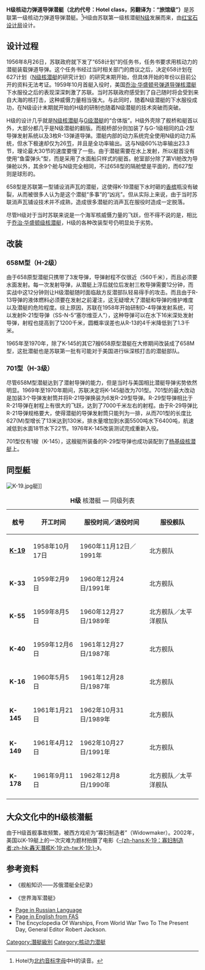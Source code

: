 {{潜艇
|名称= 658型 [[File:Naval_Ensign_of_the_Soviet_Union_(1950-1991).svg|30px]]<br /><span style="font-size:smaller;">H级</span>
|图片=[[File:Hotel_I_class_SSBN.svg|300px]]<br> [[File:Submarine_Hotel_II_class.jpg|300px]]
|照片说明= 航行中的H级潜艇
|舰种= 核动力弹道导弹潜艇
|舰名= 北约命名为H级
|拥有国= 苏联/俄罗斯
|前型= [[G级潜艇|G级潜艇]]
|次型= [[杨基级核潜艇|杨基级核潜艇]]
|同型= 6艘（见同级列表）
|竣工= ?
|结局= 根据START-II协议于1991年前全部退役
|水上吃水= 7.5米
|水上排水量= 4060吨
|水下排水量= 5300吨
|极限潜深= 300米
|长度= 114米
|阔度= 9.2米
|动力系统= 双座压水反应堆，单座汽轮机 
|叶轴= 
|水上极速= 21节
|水中极速= 26节
|乘员= 128人
|鱼雷= 首部4座533毫米以及2座鱼类发射管<br />尾部2座300毫米鱼雷发射管
|导弹= 3发R-13(658原型)<br />3发R-21（658M）<br />6发R-29（701）
|其他武装= 水雷
|结构= 双壳体结构
|续航力= 31000海里（26节）
|其他=
}}
{{苏俄代号
|北约代号=Hotel
|苏俄代号=658
|苏俄名称=(N/A)
}}
'''H级核动力弹道导弹潜艇（北约代号：Hotel class，另翻译为：“旅馆级”）'''是苏联第一级核动力弹道导弹潜艇。<ref>Hotel为[[北约音标字母|北约音标字母]]中H的读音。</ref>H级由苏联第一级核潜艇[[N级核潜艇|N级]]发展而来，由[[红宝石设计局|红宝石设计局]]设计。

== 设计过程 ==
1956年8月26日，苏联政府就下发了“658计划”的任务书，任务书要求用核动力的潜艇装载弹道导弹。这个任务书经过当时相关部门的商议之后，决定658计划在627计划（[[N级核潜艇|N级核潜艇]]的研究计划）的研究末期开始，但具体开始的年份以目前公开的资料无法考证。1959年10月首艇入役时，美国[[乔治·华盛顿号核潜艇|乔治·华盛顿号弹道导弹核潜艇]]下水服役之后的表现深深刺激了苏联。当时苏联政府感受到了自己随时将会受到来自大海的核打击，这种威慑力量相当强大。与此同时，随着N级潜艇的下水服役成功，在N级设计末期就开始的H级的研制也随着N级潜艇的技术突破而突破。

H级的设计几乎就是[[N级核潜艇|N级核潜艇]]与[[G级潜艇|G级潜艇]]的“合体版”。H级外壳除了舰桥和艇首以外，大部分都几乎是N级潜艇的翻版。而舰桥部分则加装了与G-1级相同的Д-2型导弹发射系统以及3枚R-13弹道导弹。潜艇内部的动力系统完全使用N级的动力系统，但水下极速却仅为26[[节|节]]，并且是全功率输出。这与N级60%功率输出23.3节，理论最大30节的速度要慢了一些。由于潜艇需要在水上发射，所以艇首没有使用“鱼雷弹头”型，而是采用了水面船只样式的艇首。舱室部分除了第VI舱改为导弹舱以外，其余9个舱与N级完全相同，不过658型的隔舱壁是平面的，而627型则是球形的。

658型是苏联第一型铺设消声瓦的潜艇，这使得K-19潜艇下水时砸的[[香槟酒|香槟]]瓶没有破裂，从而被很多人认为是这个潜艇“多事”的“凶兆”。但从实际上来说，由于当时苏联消声瓦铺设技术并不成熟，造成很多潜艇的消声瓦在服役时造成一定脱落。

尽管H级对于当时苏联来说是一个海军核威慑力量的飞跃，但不得不说的是，相比于[[乔治·华盛顿级核潜艇|乔治·华盛顿级核潜艇]]，H级的各种改装型号仍明显处于劣势。

== 改装 ==
=== 658M型（H-2级） ===
由于658原型潜艇只携带了3发导弹，导弹射程不仅很近（560千米），而且必须要水面发射。每一次发射导弹，从潜艇上浮后就位后发射三枚导弹需要12分钟，而实战中这12分钟则让H级潜艇随时面临敌方反潜部队轻易得手的攻击。而且由于R-13导弹的液体燃料必须要在发射之前灌注，这无疑增大了潜艇和导弹的维护难度以及潜艇的危险程度。综上原因，苏联在1958年开始研制D-4导弹发射系统，可以发射R-21型导弹（SS-N-5“塞尔维亚人”），这种导弹可以在水下16米深处发射导弹，射程也提高到了1200千米，圆概率误差也从R-13的4千米降低到了1.3千米。

1965年至1970年，除了K-145的其它7艘658原型潜艇在大修期间改装成了658M型，这批潜艇也是苏联第一批有可能对于美国进行纵深核打击的潜艇部队。

=== 701型（H-3级） ===
尽管658M型潜艇达到了潜射导弹的能力，但是当时与美国相比潜艇导弹劣势依然明显。1969年至1970年期间，苏联决定将K-145艇改为701型。701型的最大改动是加装3个导弹发射筒并将R-21导弹换装为6发R-29型导弹。R-29型导弹相比于R-21导弹在射程上有很大的飞跃，达到了7000千米左右的射程。由于R-29导弹比R-21导弹规格要大，使得潜艇的导弹发射筒只能列为一排，从而701型的长度比627(M)型增长了13米达到130米，排水量增加到水面5500吨水下6400吨，航速减低到水面18节水下22节。1976年K-145改装测试完成重新入役。

701型仅有1艘（K-145），这艘艇所装备的R-29型导弹也成功装配到了[[杨基级核潜艇|杨基级核潜艇]]上。

== 同型艇 ==
[[File:K-19.jpg|thumb]]艇]]
{| class="wikitable" 
|+'''H级''' 核潜艇 — 同级列表
!舷号
!开工时间
!服役时间／退役时间
!服役舰队
|-
|'''[[K-19_(苏联潜艇)|K-19]]'''
|1958年10月17日
|1960年11月12日／1991年
|北方舰队
|-
|'''K-33'''
|1959年2月9日
|1960年12月24日/1991年
|北方舰队
|-
|'''K-55'''
|1959年8月5日
|1960年12月27日/1989年
|北方舰队／太平洋舰队
|-
|'''K-40'''
|1959年12月6日
|1961年12月27日/1987年
|北方舰队
|-
|'''K-16'''
|1960年5月5日
|1961年12月28日/1987年
|北方舰队
|-
|'''K-145'''
|1961年1月21日
|1962年10月31日/1989年
|北方舰队
|-
|'''K-149'''
|1961年4月12日
|1962年10月27日/1991年
|北方舰队
|-
|'''K-178'''
|1961年9月11日
|1962年12月8日/1990年
|北方舰队／太平洋舰队
|-
|}

== 大众文化中的H级核潜艇 ==
由于H级首舰事故频繁，被西方戏疟为“寡妇制造者”（Widowmaker）。2002年，美国以K-19艇上的一次灾难为题材拍摄了电影《[[K-19:寡妇制造者|-{zh-hans:K-19：寡妇制造者;zh-hk:轟天潛艦K-19;zh-tw:K-19;}-]]》。

== 参考资料 ==
{{reflist}}

*{{zh-cn}}《舰船知识——苏俄潜艇全纪录》
*{{zh-cn}}《世界海军潜艇》
*[http://ship.bsu.by/main.asp?id=101671 Page in Russian Language]{{Wayback|url=http://ship.bsu.by/main.asp?id=101671 |date=20080121082526 }}
*[http://www.fas.org/nuke/guide/russia/slbm/658.htm Page in English from FAS]{{Wayback|url=http://www.fas.org/nuke/guide/russia/slbm/658.htm |date=20080105121348 }}
*The Encyclopedia Of Warships, From World War Two To The Present Day, General Editor Robert Jackson.

{{苏俄潜艇}}
[[Category:潛艇級別|Category:潛艇級別]]
[[Category:核动力潜艇|Category:核动力潜艇]]